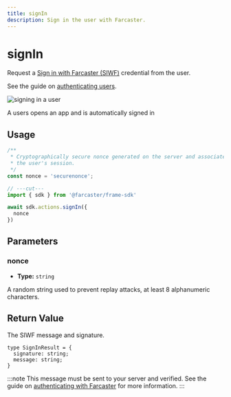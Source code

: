 ```yaml
---
title: signIn
description: Sign in the user with Farcaster.
---
```



# signIn

Request a [Sign in with Farcaster
(SIWF)](https://docs.farcaster.xyz/developers/siwf/) credential from the user. 

See the guide on [authenticating users](/docs/guides/auth).

![signing in a user](/sign_in_preview.png)

<Caption>
  A users opens an app and is automatically signed in
</Caption>

## Usage

```ts twoslash
/**
 * Cryptographically secure nonce generated on the server and associated with
 * the user's session.
 */ 
const nonce = 'securenonce';

// ---cut---
import { sdk } from '@farcaster/frame-sdk'

await sdk.actions.signIn({ 
  nonce 
})
```

## Parameters

### nonce

- **Type:** `string`

A random string used to prevent replay attacks, at least 8 alphanumeric
characters.

## Return Value

The SIWF message and signature.

```
type SignInResult = {
  signature: string;
  message: string;
}
```

:::note
This message must be sent to your server and verified. See the guide on
[authenticating with Farcaster](/docs/guides/loading) for more information.
:::


